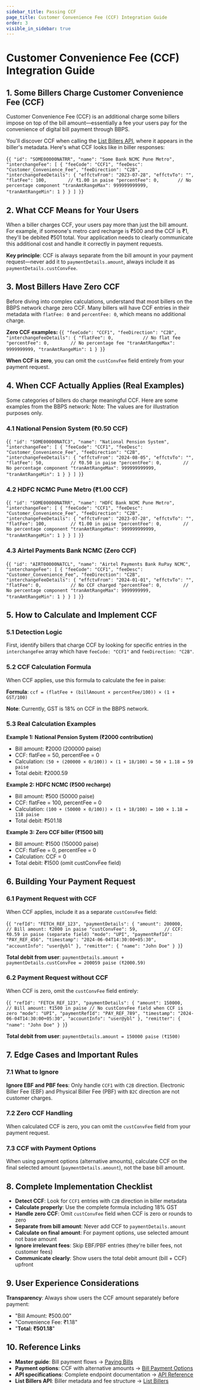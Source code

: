 ```yaml
---
sidebar_title: Passing CCF
page_title: Customer Convenience Fee (CCF) Integration Guide
order: 3
visible_in_sidebar: true
---
```


# Customer Convenience Fee (CCF) Integration Guide

## 1. Some Billers Charge Customer Convenience Fee (CCF)

Customer Convenience Fee (CCF) is an additional charge some billers impose on top of the bill amount—essentially a fee your users pay for the convenience of digital bill payment through BBPS.

You'll discover CCF when calling the <a href="/payments/billpay/api-integration/api-reference#/category~List/operation~getBillers" target="_blank">List Billers API</a>, where it appears in the biller's metadata. Here's what CCF looks like in biller responses:

<CodeBlockWithCopy language="json">{`
{
  "id": "SOME00000NATRR",
  "name": "Some Bank NCMC Pune Metro",
  "interchangeFee": [
    {
      "feeCode": "CCF1",
      "feeDesc": "Customer_Convenience_Fee",
      "feeDirection": "C2B",
      "interchangeFeeDetails": {
        "effctvFrom": "2023-07-28",
        "effctvTo": "",
        "flatFee": 100,        // ₹1.00 in paise
        "percentFee": 0,       // No percentage component
        "tranAmtRangeMax": 999999999999,
        "tranAmtRangeMin": 1
      }
    }
  ]
}
`}</CodeBlockWithCopy>

## 2. What CCF Means for Your Users

When a biller charges CCF, your users pay more than just the bill amount. For example, if someone's metro card recharge is ₹500 and the CCF is ₹1, they'll be debited ₹501 total. Your application needs to clearly communicate this additional cost and handle it correctly in payment requests.

**Key principle**: CCF is always separate from the bill amount in your payment request—never add it to `paymentDetails.amount`, always include it as `paymentDetails.custConvFee`.

## 3. Most Billers Have Zero CCF

Before diving into complex calculations, understand that most billers on the BBPS network charge zero CCF. Many billers will have CCF entries in their metadata with `flatFee: 0` and `percentFee: 0`, which means no additional charge.

**Zero CCF examples:**
<CodeBlockWithCopy language="json">{`
{
  "feeCode": "CCF1",
  "feeDirection": "C2B",
  "interchangeFeeDetails": {
    "flatFee": 0,           // No flat fee
    "percentFee": 0,        // No percentage fee
    "tranAmtRangeMax": 9999999999,
    "tranAmtRangeMin": 1
  }
}
`}</CodeBlockWithCopy>

**When CCF is zero**, you can omit the `custConvFee` field entirely from your payment request.

## 4. When CCF Actually Applies (Real Examples)

Some categories of billers do charge meaningful CCF. Here are some examples from the BBPS network:
Note: The values are for illustration purposes only.

### 4.1 National Pension System (₹0.50 CCF)
<CodeBlockWithCopy language="json">{`
{
  "id": "SOME00000NATC3",
  "name": "National Pension System",
  "interchangeFee": [
    {
      "feeCode": "CCF1",
      "feeDesc": "Customer_Convenience_Fee",
      "feeDirection": "C2B",
      "interchangeFeeDetails": {
        "effctvFrom": "2024-08-05",
        "effctvTo": "",
        "flatFee": 50,          // ₹0.50 in paise
        "percentFee": 0,        // No percentage component
        "tranAmtRangeMax": 999999999999,
        "tranAmtRangeMin": 1
      }
    }
  ]
}
`}</CodeBlockWithCopy>

### 4.2 HDFC NCMC Pune Metro (₹1.00 CCF)
<CodeBlockWithCopy language="json">{`
{
  "id": "SOME00000NATRR",
  "name": "HDFC Bank NCMC Pune Metro",
  "interchangeFee": [
    {
      "feeCode": "CCF1",
      "feeDesc": "Customer_Convenience_Fee",
      "feeDirection": "C2B",
      "interchangeFeeDetails": {
        "effctvFrom": "2023-07-28",
        "effctvTo": "",
        "flatFee": 100,         // ₹1.00 in paise
        "percentFee": 0,        // No percentage component
        "tranAmtRangeMax": 999999999999,
        "tranAmtRangeMin": 1
      }
    }
  ]
}
`}</CodeBlockWithCopy>

### 4.3 Airtel Payments Bank NCMC (Zero CCF)
<CodeBlockWithCopy language="json">{`
{
  "id": "AIRT00000NATCL",
  "name": "Airtel Payments Bank RuPay NCMC",
  "interchangeFee": [
    {
      "feeCode": "CCF1",
      "feeDesc": "Customer_Convenience_Fee",
      "feeDirection": "C2B",
      "interchangeFeeDetails": {
        "effctvFrom": "2024-01-01",
        "effctvTo": "",
        "flatFee": 0,           // No CCF charged
        "percentFee": 0,        // No percentage component
        "tranAmtRangeMax": 9999999999,
        "tranAmtRangeMin": 1
      }
    }
  ]
}
`}</CodeBlockWithCopy>

## 5. How to Calculate and Implement CCF

### 5.1 Detection Logic

First, identify billers that charge CCF by looking for specific entries in the `interchangeFee` array which have `feeCode: "CCF1"` and `feeDirection: "C2B"`.

### 5.2 CCF Calculation Formula

When CCF applies, use this formula to calculate the fee in paise:

**Formula**: `ccf = (flatFee + (billAmount × percentFee/100)) × (1 + GST/100)`

**Note**: Currently, GST is 18% on CCF in the BBPS network.

### 5.3 Real Calculation Examples

**Example 1: National Pension System (₹2000 contribution)**
- Bill amount: ₹2000 (200000 paise)
- CCF: flatFee = 50, percentFee = 0
- Calculation: `(50 + (200000 × 0/100)) × (1 + 18/100) = 50 × 1.18 = 59 paise`
- Total debit: ₹2000.59

**Example 2: HDFC NCMC (₹500 recharge)**
- Bill amount: ₹500 (50000 paise)
- CCF: flatFee = 100, percentFee = 0
- Calculation: `(100 + (50000 × 0/100)) × (1 + 18/100) = 100 × 1.18 = 118 paise`
- Total debit: ₹501.18

**Example 3: Zero CCF biller (₹1500 bill)**
- Bill amount: ₹1500 (150000 paise)
- CCF: flatFee = 0, percentFee = 0
- Calculation: CCF = 0
- Total debit: ₹1500 (omit custConvFee field)

## 6. Building Your Payment Request

### 6.1 Payment Request with CCF

When CCF applies, include it as a separate `custConvFee` field:

<CodeBlockWithCopy language="json">{`
{
  "refId": "FETCH_REF_123",
  "paymentDetails": {
    "amount": 200000,           // Bill amount: ₹2000 in paise
    "custConvFee": 59,          // CCF: ₹0.59 in paise (separate field)
    "mode": "UPI",
    "paymentRefId": "PAY_REF_456",
    "timestamp": "2024-06-04T14:30:00+05:30",
    "accountInfo": "user@ybl"
  },
  "remitter": { "name": "John Doe" }
}
`}</CodeBlockWithCopy>

**Total debit from user**: `paymentDetails.amount + paymentDetails.custConvFee = 200059 paise (₹2000.59)`

### 6.2 Payment Request without CCF

When CCF is zero, omit the `custConvFee` field entirely:

<CodeBlockWithCopy language="json">{`
{
  "refId": "FETCH_REF_123",
  "paymentDetails": {
    "amount": 150000,           // Bill amount: ₹1500 in paise
    // No custConvFee field when CCF is zero
    "mode": "UPI",
    "paymentRefId": "PAY_REF_789",
    "timestamp": "2024-06-04T14:30:00+05:30",
    "accountInfo": "user@ybl"
  },
  "remitter": { "name": "John Doe" }
}
`}</CodeBlockWithCopy>

**Total debit from user**: `paymentDetails.amount = 150000 paise (₹1500)`

## 7. Edge Cases and Important Rules

### 7.1 What to Ignore

**Ignore EBF and PBF fees**: Only handle `CCF1` with `C2B` direction. Electronic Biller Fee (EBF) and Physical Biller Fee (PBF) with `B2C` direction are not customer charges.

### 7.2 Zero CCF Handling

When calculated CCF is zero, you can omit the `custConvFee` field from your payment request.

### 7.3 CCF with Payment Options

When using payment options (alternative amounts), calculate CCF on the final selected amount (`paymentDetails.amount`), not the base bill amount.

## 8. Complete Implementation Checklist

- **Detect CCF**: Look for `CCF1` entries with `C2B` direction in biller metadata
- **Calculate properly**: Use the complete formula including 18% GST
- **Handle zero CCF**: Omit `custConvFee` field when CCF is zero or rounds to zero
- **Separate from bill amount**: Never add CCF to `paymentDetails.amount`
- **Calculate on final amount**: For payment options, use selected amount not base amount
- **Ignore irrelevant fees**: Skip EBF/PBF entries (they're biller fees, not customer fees)
- **Communicate clearly**: Show users the total debit amount (bill + CCF) upfront

## 9. User Experience Considerations

**Transparency**: Always show users the CCF amount separately before payment:
- "Bill Amount: ₹500.00"
- "Convenience Fee: ₹1.18"
- "**Total: ₹501.18**"

## 10. Reference Links

- **Master guide**: Bill payment flows → <a href="/payments/billpay/api-integration/paying-bills/quickstart" target="_blank">Paying Bills</a>
- **Payment options**: CCF with alternative amounts → <a href="/payments/billpay/api-integration/paying-bills/bill-payment-options" target="_blank">Bill Payment Options</a>
- **API specifications**: Complete endpoint documentation → <a href="/payments/billpay/api-integration/api-reference" target="_blank">API Reference</a>
- **List Billers API**: Biller metadata and fee structure → <a href="/payments/billpay/api-reference#/category~List/operation~BillerList" target="_blank">List Billers</a>

<WasPageHelpful />